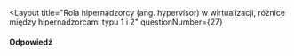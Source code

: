 
<Layout
  title="Rola hipernadzorcy (ang. hypervisor) w wirtualizacji, różnice między hipernadzorcami typu 1 i 2"
  questionNumber={27}
>
#### Odpowiedź
</Layout>